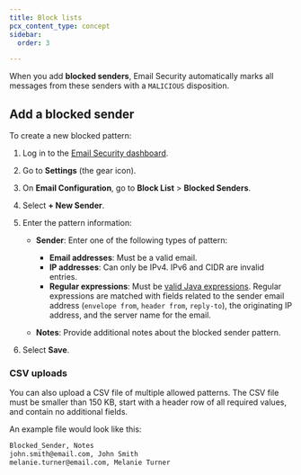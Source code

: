 ```yaml
---
title: Block lists
pcx_content_type: concept
sidebar:
  order: 3

---
```



When you add **blocked senders**, Email Security automatically marks all messages from these senders with a `MALICIOUS` <GlossaryTooltip term="disposition" link="/email-security/reference/dispositions-and-attributes/">disposition</GlossaryTooltip>.

## Add a blocked sender

To create a new blocked pattern:

1. Log in to the [Email Security dashboard](https://horizon.area1security.com/).

2. Go to **Settings** (the gear icon).

3. On **Email Configuration**, go to **Block List** > **Blocked Senders**.

4. Select **+ New Sender**.

5. Enter the pattern information:

   * **Sender**: Enter one of the following types of pattern:

     * **Email addresses**: Must be a valid email.
     * **IP addresses**: Can only be IPv4. IPv6 and CIDR are invalid entries.
     * **Regular expressions**: Must be [valid Java expressions](https://www.freeformatter.com/java-regex-tester.html). Regular expressions are matched with fields related to the sender email address (`envelope from`, `header from`, `reply-to`), the originating IP address, and the server name for the email.

   * **Notes**: Provide additional notes about the blocked sender pattern.

6. Select **Save**.

### CSV uploads

You can also upload a CSV file of multiple allowed patterns. The CSV file must be smaller than 150 KB, start with a header row of all required values, and contain no additional fields.

An example file would look like this:

```txt
Blocked_Sender, Notes
john.smith@email.com, John Smith
melanie.turner@email.com, Melanie Turner
```
